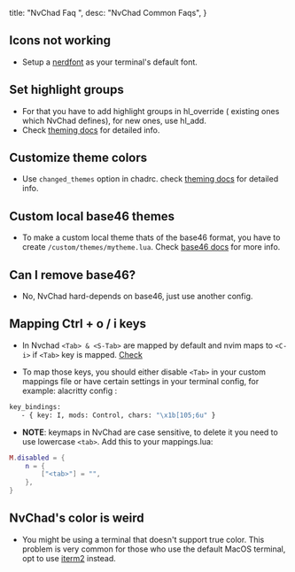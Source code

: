   title: "NvChad Faq ",
  desc: "NvChad Common Faqs",
}

## Icons not working

- Setup a [nerdfont](https://www.nerdfonts.com/#home) as your terminal's default font.

## Set highlight groups 

- For that you have to add highlight groups in hl_override ( existing ones which NvChad defines), for new ones, use hl_add. 
- Check [theming docs](https://nvchad.com/docs/config/theming) for detailed info.


## Customize theme colors 

- Use `changed_themes` option in chadrc. check [theming docs](https://nvchad.com/docs/config/theming#customize_themes) for detailed info.

## Custom local base46 themes

- To make a custom local theme thats of the base46 format, you have to create `/custom/themes/mytheme.lua`. Check [base46 docs](https://github.com/NvChad/base46/blob/v2.0/README.md) for more info.


## Can I remove base46?

- No, NvChad hard-depends on base46, just use another config.

## Mapping Ctrl + o / i keys

- In Nvchad `<Tab> & <S-Tab>` are mapped by default and nvim maps to `<C-i>` if `<Tab>` key is mapped. [Check](https://stackoverflow.com/questions/16209213/vim-jump-forward-with-c-i-doesnt-work-for-me-too-snipmate/16209534#16209534)

- To map those keys, you should either disable `<Tab>` in your custom mappings file or have certain settings in your terminal config, for example:  alacritty config : 

```bash
key_bindings:
   - { key: I, mods: Control, chars: "\x1b[105;6u" }
 ```

- **NOTE**: keymaps in NvChad are case sensitive, to delete it you need to use lowercase `<tab>`. Add this to your mappings.lua:

```lua
M.disabled = {
	n = {
		["<tab>"] = "",
	},
}
```

## NvChad's color is weird

- You might be using a terminal that doesn't support true color. This problem is very common for those who use the default MacOS terminal, opt to use [iterm2](https://iterm2.com/) instead. 
